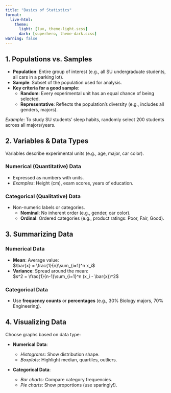 ```yaml
---
title: "Basics of Statistics"
format: 
  live-html:
    theme:
      light: [lux, theme-light.scss]
      dark: [superhero, theme-dark.scss]
warning: false
---
```


## **1. Populations vs. Samples**  

- **Population**: Entire group of interest (e.g., all SU undergraduate students, all cars in a parking lot).  
- **Sample**: Subset of the population used for analysis.  
- **Key criteria for a good sample**:  
  - **Random**: Every experimental unit has an equal chance of being selected.  
  - **Representative**: Reflects the population’s diversity (e.g., includes all genders, majors).  

*Example*: To study SU students’ sleep habits, randomly select 200 students across all majors/years.  

## **2. Variables & Data Types**  

Variables describe experimental units (e.g., age, major, car color).  

### **Numerical (Quantitative) Data** 

- Expressed as numbers with units.  
- *Examples*: Height (cm), exam scores, years of education.  

### **Categorical (Qualitative) Data**  

- Non-numeric labels or categories.  
  - **Nominal**: No inherent order (e.g., gender, car color).  
  - **Ordinal**: Ordered categories (e.g., product ratings: Poor, Fair, Good).  


## **3. Summarizing Data**  

### **Numerical Data**  

- **Mean**: Average value:  
  $\bar{x} = \frac{1}{n}\sum_{i=1}^n x_i$  
- **Variance**: Spread around the mean:  
  $s^2 = \frac{1}{n-1}\sum_{i=1}^n (x_i - \bar{x})^2$  

### **Categorical Data**  

- Use **frequency counts** or **percentages** (e.g., 30% Biology majors, 70% Engineering).  


## **4. Visualizing Data**  

Choose graphs based on data type:  

- **Numerical Data**:  

  - *Histograms*: Show distribution shape.  
  - *Boxplots*: Highlight median, quartiles, outliers.  
  
- **Categorical Data**:  

  - *Bar charts*: Compare category frequencies.  
  - *Pie charts*: Show proportions (use sparingly!). 
  
  
  
